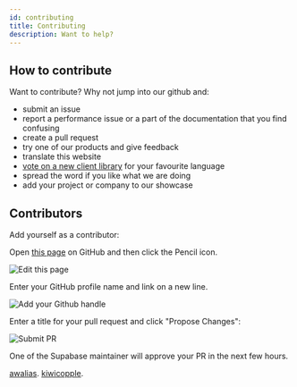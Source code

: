 ```yaml
---
id: contributing
title: Contributing
description: Want to help?
---
```


## How to contribute

Want to contribute? Why not jump into our github and:

- submit an issue
- report a performance issue or a part of the documentation that you find confusing
- create a pull request
- try one of our products and give feedback
- translate this website
- [vote on a new client library](https://github.com/supabase/supabase/issues/5) for your favourite language
- spread the word if you like what we are doing
- add your project or company to our showcase


## Contributors

Add yourself as a contributor:

Open [this page](https://github.com/supabase/supabase/blob/master/web/docs/handbook/contributing.mdx) on GitHub and then click the Pencil icon.

![Edit this page](/img/edit-contributors.png)

Enter your GitHub profile name and link on a new line.

![Add your Github handle](/img/add-contributor.png)

Enter a title for your pull request and click "Propose Changes":

![Submit PR](/img/propose-changes.png)

One of the Supabase maintainer will approve your PR in the next few hours.

<!-- Add your github handle below this line. Every name should be on a new line -->
[awalias](https://github.com/awalias).
[kiwicopple](https://github.com/kiwicopple).
<!-- Add your github above this line. Every name should be on a new line -->
